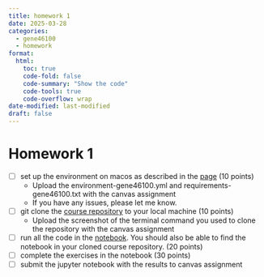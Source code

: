 ```yaml
---
title: homework 1
date: 2025-03-28
categories:
  - gene46100
  - homework
format:
  html:
    toc: true
    code-fold: false
    code-summary: "Show the code"
    code-tools: true
    code-overflow: wrap
date-modified: last-modified
draft: false
---
```


# Homework 1

- [ ] set up the environment on macos as described in the [page](index.qmd) (10 points)
  - Upload the environment-gene46100.yml and requirements-gene46100.txt with the canvas assignment
  - If you have any issues, please let me know.
- [ ] git clone the [course repository](https://github.com/hakyimlab/web-GENE-46100) to your local machine (10 points)
  - Upload the screenshot of the terminal command you used to clone the repository with the canvas assignment
- [ ] run all the code in the [notebook](https://github.com/hakyimlab/web-GENE-46100/blob/main/post/2025-03-25-unit00/hands-on-introduction_to_deep_learning.ipynb). You should also be able to find the notebook in your cloned course repository. (20 points)
- [ ] complete the exercises in the notebook (30 points)
- [ ] submit the jupyter notebook with the results to canvas assignment



